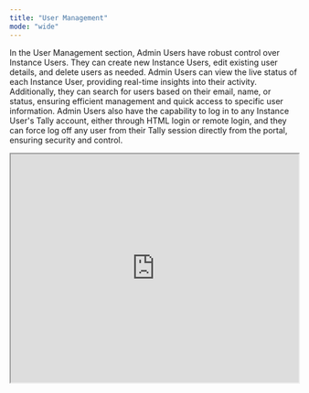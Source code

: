 ---
title: "User Management"
mode: "wide"
---

In the User Management section, Admin Users have robust control over Instance Users. They can create new Instance Users, edit existing user details, and delete users as needed. Admin Users can view the live status of each Instance User, providing real-time insights into their activity. Additionally, they can search for users based on their email, name, or status, ensuring efficient management and quick access to specific user information. Admin Users also have the capability to log in to any Instance User's Tally account, either through HTML login or remote login, and they can force log off any user from their Tally session directly from the portal, ensuring security and control.

<iframe width="100%" height="400px" src="https://app.sharefable.com/embed/demo/user-management-tsqwsnefpck3s7bj" allowfullscreen></iframe>